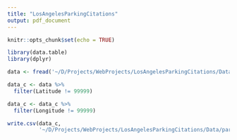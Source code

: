 ```yaml
---
title: "LosAngelesParkingCitations"
output: pdf_document
---
```


```r
knitr::opts_chunk$set(echo = TRUE)
```

```r
library(data.table)
library(dplyr)
```


```r
data <- fread('~/D/Projects/WebProjects/LosAngelesParkingCitations/Data/parking-citations.csv')
```

```r
data_c <- data %>%
  filter(Latitude != 99999)
```

```r
data_c <- data_c %>%
  filter(Longitude != 99999)
```

```r
write.csv(data_c,
          '~/D/Projects/WebProjects/LosAngelesParkingCitations/Data/parking-citations_clean.csv')
```

